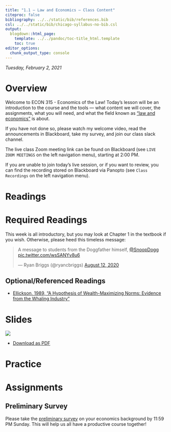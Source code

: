 ```yaml
---
title: "1.1 — Law and Economics — Class Content"
citeproc: false
bibliography: ../../static/bib/references.bib
csl: ../../static/bib/chicago-syllabus-no-bib.csl
output:
  blogdown::html_page:
    template: ../../pandoc/toc-title_html.template
    toc: true
editor_options: 
  chunk_output_type: console
---
```


*Tuesday, February 2, 2021*

# <i class="fas fa-info-circle fa-lg"></i> Overview

Welcome to ECON 315 - Economics of the Law! Today's lesson will be an introduction to the course and the tools — what content we will cover, the assignments, what you will need, and what the field known as ["law and economics"](https://en.wikipedia.org/wiki/Law_and_economics) is about.

If you have not done so, please watch my welcome video, read the announcements in Blackboard, take my survey, and join our class slack channel.

The live class <i class="fas fa-video"></i> Zoom meeting link can be found on Blackboard (see `LIVE ZOOM MEETINGS` on the left navigation menu), starting at 2:00 PM.

If you are unable to join today's live session, or if you want to review, you can find the recording stored on Blackboard via Panopto (see `Class Recordings` on the left navigation menu).

# <i class="fas fa-book-reader fa-lg"></i> Readings

# Required Readings

This week is all introductory, but you may look at Chapter 1 in the textbook if you wish. Otherwise, please heed this timeless message:

<blockquote class="twitter-tweet"><p lang="en" dir="ltr">A message to students from the Doggfather himself, <a href="https://twitter.com/SnoopDogg?ref_src=twsrc%5Etfw">@SnoopDogg</a> <a href="https://t.co/wsSANYv8u6">pic.twitter.com/wsSANYv8u6</a></p>&mdash; Ryan Briggs (@ryancbriggs) <a href="https://twitter.com/ryancbriggs/status/1293543531496308736?ref_src=twsrc%5Etfw">August 12, 2020</a></blockquote> <script async src="https://platform.twitter.com/widgets.js" charset="utf-8"></script>

## Optional/Referenced Readings

- [<i class="fas fa-file-pdf"></i> Ellickson, 1989, "A Hypothesis of Wealth-Maximizing Norms: Evidence from the Whaling Industry"](/readings/Ellickson-1989.pdf)

# <i class="fas fa-chalkboard-teacher"></i> Slides

[![](/slides/1.1-slides.png)](/slides/1.1-slides.html)

- [<i class="fas fa-file-pdf"></i> Download as PDF](/slides/1.1-slides.pdf)

# <i class="fas fa-dumbbell"></i> Practice

# <i class="fas fa-laptop-code"></i> Assignments

## Preliminary Survey

Please take the [preliminary survey](/assignment/00-preliminary-survey) on your economics background by 11:59 PM Sunday. This will help us all have a productive course together!